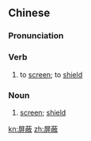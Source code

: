 ==Chinese==
{{zh-forms}}

===Pronunciation===
{{zh-pron
|m=píngbì
|c=ping4 bai3
|cat=v,n
}}

===Verb===
{{zh-verb}}

# to [[screen]]; to [[shield]]

===Noun===
{{zh-noun}}

# [[screen]]; [[shield]]

[[kn:屏蔽]]
[[zh:屏蔽]]